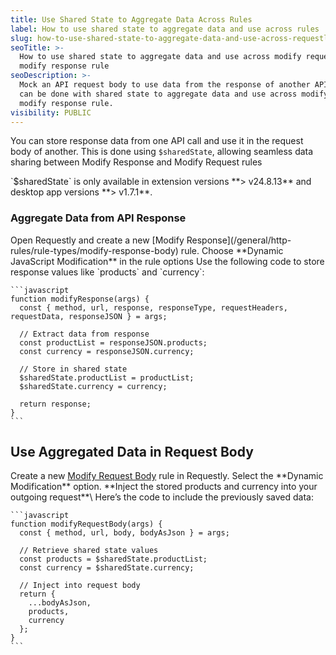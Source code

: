```yaml
---
title: Use Shared State to Aggregate Data Across Rules
label: How to use shared state to aggregate data and use across rules
slug: how-to-use-shared-state-to-aggregate-data-and-use-across-requestly-rules
seoTitle: >-
  How to use shared state to aggregate data and use across modify request/
  modify response rule
seoDescription: >-
  Mock an API request body to use data from the response of another API. This
  can be done with shared state to aggregate data and use across modify request/
  modify response rule.
visibility: PUBLIC
---
```

You can store response data from one API call and use it in the request body of another. This is done using `$sharedState`, allowing seamless data sharing between Modify Response and Modify Request rules

<Warning>
  `$sharedState` is only available in extension versions **> v24.8.13** and desktop app versions **> v1.7.1**.
</Warning>

### Aggregate Data from API Response

<Steps>
  <Step title="Create a Modify Response Rule">
    Open Requestly and create a new [Modify Response](/general/http-rules/rule-types/modify-response-body) rule.
  </Step>

  <Step title="Select Dynamic Modification (JavaScript)">
    Choose **Dynamic JavaScript Modification** in the rule options
  </Step>

  <Step title="Store Response Data in $sharedState">
    Use the following code to store response values like `products` and `currency`:

    ```javascript
    function modifyResponse(args) {
      const { method, url, response, responseType, requestHeaders, requestData, responseJSON } = args;

      // Extract data from response
      const productList = responseJSON.products;
      const currency = responseJSON.currency;

      // Store in shared state
      $sharedState.productList = productList;
      $sharedState.currency = currency;

      return response;
    }
    ```
  </Step>
</Steps>

## **Use Aggregated Data in Request Body**

<Steps>
  <Step title="Create a Modify Request Body Rule">
    Create a new <a target="_blank" href="/general/http-rules/rule-types/modify-request-body">Modify Request Body</a> rule in Requestly.
  </Step>

  <Step title="Select Dynamic Modification (JavaScript)">
    Select the **Dynamic Modification** option.
  </Step>

  <Step title="Use Data from $sharedState in the Request">
    **Inject the stored products and currency into your outgoing request**\
    Here’s the code to include the previously saved data:

    ```javascript
    function modifyRequestBody(args) {
      const { method, url, body, bodyAsJson } = args;

      // Retrieve shared state values
      const products = $sharedState.productList;
      const currency = $sharedState.currency;

      // Inject into request body
      return {
        ...bodyAsJson,
        products,
        currency
      };
    }
    ```
  </Step>
</Steps>
